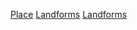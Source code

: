 {{Commonscat|Landforms by place}}

[[Category:地形|Place]]
[[Category:各大洲地理|Landforms]]
[[Category:區域地理|Landforms]]
